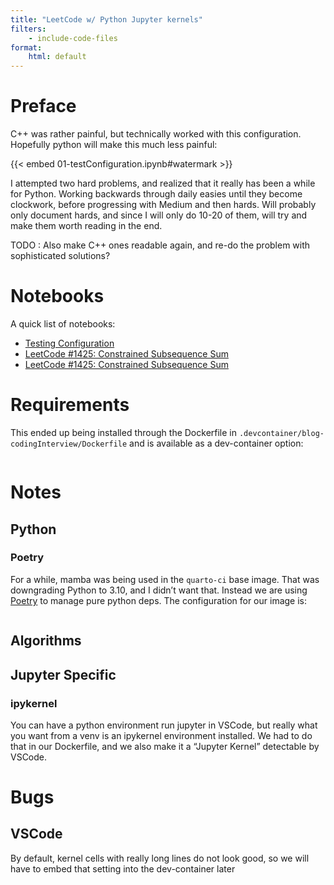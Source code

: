 ```yaml
---
title: "LeetCode w/ Python Jupyter kernels"
filters:
    - include-code-files
format:
    html: default
---
```


# Preface

C++ was rather painful, but technically worked with this configuration. Hopefully python will make this much less painful:

{{< embed 01-testConfiguration.ipynb#watermark >}}

I attempted two hard problems, and realized that it really has been a while for Python. Working backwards through daily easies until they become clockwork, before progressing with Medium and then hards. Will probably only document hards, and since I will only do 10-20 of them, will try and make them worth reading in the end.

TODO : Also make C++ ones readable again, and re-do the problem with sophisticated solutions?

# Notebooks

A quick list of notebooks:

- [Testing Configuration](#01-testConfiguration.ipynb)
- [LeetCode #1425: Constrained Subsequence Sum](#02-leetCode1425.ipynb)
- [LeetCode #1425: Constrained Subsequence Sum](#03-leetCode1793.ipynb)

# Requirements

This ended up being installed through the Dockerfile in `.devcontainer/blog-codingInterview/Dockerfile` and is available as a dev-container option:

```.Dockerfile
```

# Notes

## Python

### Poetry

For a while, mamba was being used in the `quarto-ci` base image. That was downgrading Python to 3.10, and I didn't want that. Instead we are using [Poetry](https://python-poetry.org/) to manage pure python deps. The configuration for our image is:

```.TOML
```

## Algorithms

## Jupyter Specific

### ipykernel

You can have a python environment run jupyter in VSCode, but really what you want from a venv is an ipykernel environment installed. We had to do that in our Dockerfile, and we also make it a "Jupyter Kernel" detectable by VSCode.

# Bugs

## VSCode

By default, kernel cells with really long lines do not look good, so we will have to embed that setting into the dev-container later
